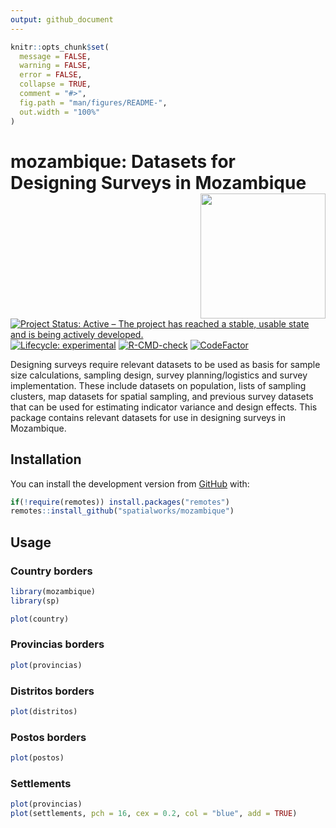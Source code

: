 ```yaml
---
output: github_document
---
```


<!-- README.md is generated from README.Rmd. Please edit that file -->

```r
knitr::opts_chunk$set(
  message = FALSE,
  warning = FALSE,
  error = FALSE,
  collapse = TRUE,
  comment = "#>",
  fig.path = "man/figures/README-",
  out.width = "100%"
)
```

# mozambique: Datasets for Designing Surveys in Mozambique <img src="man/figures/logo.svg" width="200px" align="right"/>

<!-- badges: start -->
[![Project Status: Active – The project has reached a stable, usable state and is being actively developed.](https://www.repostatus.org/badges/latest/active.svg)](https://www.repostatus.org/#active)
[![Lifecycle: experimental](https://img.shields.io/badge/lifecycle-experimental-orange.svg)](https://www.tidyverse.org/lifecycle/#experimental)
[![R-CMD-check](https://github.com/spatialworks/mozambique/workflows/R-CMD-check/badge.svg)](https://github.com/spatialworks/mozambique/actions?query=workflow%3AR-CMD-check)
[![CodeFactor](https://www.codefactor.io/repository/github/spatialworks/mozambique/badge)](https://www.codefactor.io/repository/github/spatialworks/mozambique)
<!-- badges: end -->

Designing surveys require relevant datasets to be used as basis for sample size calculations, sampling design, survey planning/logistics and survey implementation. These include datasets on population, lists of sampling clusters, map datasets for spatial sampling, and previous survey datasets that can be used for estimating indicator variance and design effects. This package contains relevant datasets for use in designing surveys in Mozambique.

## Installation

You can install the development version from [GitHub](https://github.com/spatialworks/mozambique) with:

```r
if(!require(remotes)) install.packages("remotes")
remotes::install_github("spatialworks/mozambique")
```

## Usage

### Country borders

```r
library(mozambique)
library(sp)

plot(country)
```

### Provincias borders

```r
plot(provincias)
```

### Distritos borders

```r
plot(distritos)
```

### Postos borders

```r
plot(postos)
```

### Settlements

```r
plot(provincias)
plot(settlements, pch = 16, cex = 0.2, col = "blue", add = TRUE)
```
